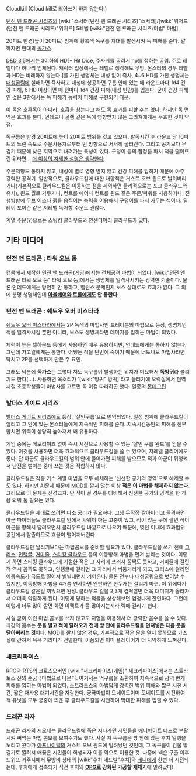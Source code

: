 Cloudkill (Cloud kill로 띄어쓰기 하지 않는다.)

[[던전 앤 드래곤 시리즈]]의 [wiki:"소서러(던전 앤 드래곤 시리즈)"소서러]/[wiki:"위저드(던전 앤 드래곤 시리즈)"위저드] 5레벨 [wiki:"던전 앤 드래곤 시리즈/마법" 마법].

20피트 반경(높이 20피트) 범위에 황록색 독구름 지대를 발생시켜 독 피해를 준다. 말하자면 현대의 [[독가스]].

[[D&D 3.5]]에서는 3이하의 HD[* Hit Dice, 주사위를 굴려서 hp를 정하는 굴림. 주로 레벨마다 하나씩 얻게된다. 캐릭터 입장에서는 레벨로 생각해도 무방. 몬스터의 경우 레벨과 HD는 비례하지 않는다.]를 가진 생명체는 내성 없이 즉사, 4~6 HD를 가진 생명체는 [[내성굴림]]에 실패하면 즉사하고 내성에 성공하면 구름 안에 있는 매 라운드마다 1d4 건강 피해, 6 HD 이상이면 매 턴마다 1d4 건강 피해(내성 반감)를 입는다. 굳이 건강 피해인 것은 3판에서는 독 피해가 능력치 피해로 구현되기 때문.

이 독은 호흡독이 아니라, 호흡을 참는다고 해도 독 효과를 피할 수는 없다. 하지만 독 면역은 효과를 본다. 언데드나 골렘 같은 독에 영향받지 않는 크리쳐에게는 무효한 것이 약점.

독구름은 반경 20피트에 높이 20피트 범위를 갖고 있으며, 발동시킨 후 라운드 당 10피트의 느린 속도로 주문사용자로부터 먼 방향으로 서서히 굴러간다. 그리고 공기보다 무겁기 때문에 낮은 지역으로 내려가는 특성이 있다. 구덩이 등의 함정을 파서 적을 떨어뜨린 뒤라면... [[더 이상의 자세한 설명은 생략한다]].

주문저항도 통하지 않고, 내성에 별로 영향 받지 않고 건강 피해를 입히기 때문에 아주 강력한 공격기.
일반적으로, 클라우드킬에 대한 대항책은 거스트 오브 윈드로 날려버리거나(기본적으로 클라우드킬은 이동하는 점을 제외하면 물리적으로는 포그 클라우드와 유사), 윈드 월로 가두거나, 컨트롤 에어나 컨트롤 윈드 같은 주문/파워를 사용하거나, 진행방향에 무브 어스나 흙을 움직이는 능력을 이용해서 구덩이를 파서 가두는 식이다. 딜레이 포이즌 같은 저레벨 독저항 주문도 괜찮다.

계열 주문(?)으로는 스팅킹 클라우드와 인센디어리 클라우드가 있다.

== 기타 미디어 ==
=== 던전 앤 드래곤 : 타워 오브 둠 ===
[[캡콤]]에서 제작한 [[던전 앤 드래곤(게임)]]에서는 전체공격 마법이 되었다. [wiki:"던전 앤 드래곤 타워 오브 둠" 타워 오브 둠]에서는 생명체를 일격사시키는 강력한 기술이다. 물론 언데드에게는 당연히 안 통하고, 밸런스 문제인지 보스 상대로도 효과가 없다. 그 외에 분명 생명체인데 '''[[아울베어]]와 [[트롤]]에게도 안 통한다.'''

=== 던전 앤 드래곤 : 쉐도우 오버 미스타라 ===
[[쉐도우 오버 미스타라]]에서는 2P 녹색의 마법사인 드레이븐의 마법으로 등장, 생명체인 적을 일격사시킬 뿐만 아니라, 보스도 생명체라면 데미지를 입히는 마법이 되었다. 

체력이 높은 헬하운드 등에게 사용하면 매우 유용하지만, 언데드에게는 통하지 않는다. 그런데 가고일에게는 통한다. 어쨌든 적을 단번에 죽이기 때문에 너도나도 마법사라면 닥치고 2P를 선택하게 만든 주 요인.

그래도 덕분에 '''독가스'''는 그렇다 쳐도 독구름이 발생하는 위치가 미묘해서 '''독방귀'''라 불리기도 한다(…). 사용하면 목소리가 '[wiki:"방귀" 방귀]'라고 들리기에 오락실에서 현역 시절 초등학생들이 마법사를 고르면 꼭 이걸 따라하곤 했다. 일종의 [[몬데그린]]

=== 발더스 게이트 시리즈 ===
[[발더스 게이트 시리즈]]에도 등장. '살인구름'으로 번역되었다. 일정 범위에 클라우드킬이 깔리고 그 안에 있는 몬스터들에게 지속적인 피해를 준다. 지속시간동안의 피해를 전부 합치면 위력이 상당히 높아져서 꽤 유용하다.

게임 중에는 메모리이즈 없이 즉시 시전으로 사용할 수 있는 '살인 구름 완드'를 얻을 수 있다. 이것을 사용하면 더욱 효과적으로 클라우드킬을 쓸 수 있으며, 저레벨 클리어에도 좋다. 단 아군도 클라우드킬의 범위 안에 들어가면 피해를 받으므로 적과 아군이 뒤엉켜서 난전을 벌이는 중에 쓰는 것은 적합하지 않다.

클라우드킬은 각종 가스 계열 마법을 모두 해체하는 '신선한 공기의 영역'으로 해제할 수도 있다. 하지만 AI문제 때문에 [[MOD]]를 깔지 않는 이상 '''적은 이 마법을 해제하지 않는다.''' 그러므로 이 문제는 신경끄자. 단 적이 걸 경우를 대비해서 신선한 공기의 영역을 한 개쯤 외워 둘 필요는 있다.

클라우드킬을 제대로 쓰려면 다소 궁리가 필요하다. 그냥 무작정 깔아버리고 돌격하면 아군 파이터들도 클라우드킬 안에서 싸워야 하는 고충이 있고, 적이 있는 곳에 깔면 적이 아군을 향해서 달려오면서 클라우드킬 바깥으로 나오기 때문에, 몇턴 이내에 효과범위 공간에서 탈출하므로 효율이 떨어져버린다.

클라우드킬만 날리기보다는 마법콤보를 준비할 필요가 있다. 클라우드킬을 쓰기 전에 [[그리스]], [[인탱글]], [[거미줄]], [[스티킹 클라우드]] 등의 이동방해 마법을 먼저 날리는 것이다. 이렇게 하면 스티킹 클라우드에 기절한 적은 그 자리에 쓰러져 꼼짝도 못하고, 거미줄에 걸린 적 역시 꼼짝도 못하고, 인탱글에 걸리면 그 자리에서 버둥거리게 되고, 그리스에 걸리면 이동속도가 극도로 떨어져 빌빌대면서 기어온다. 물론 전부다 내성굴림으로 벗어날 수 있지만, 이동방해 마법을 4개쯤 연사하면 왠만하면 한두개는 걸리기 마련. 이 위에다가 클라우드킬 같은걸 끼얹으면 완성. 클라우드 킬을 2,3개 겹쳐깔면 더욱 대미지가 올라가서 더더욱 악랄하게 된다. 이렇게 당하는 적들을 상상해보면 엄청나게 잔인하다. 그런데 이렇게 너무 많이 깔면 화면 이펙트가 좀 많아지는지라 렉에 걸리기 쉽다.

사실 굳이 이런 마법 콤보를 쓰지 않고도 지형을 이용해서 더 강력한 꼼수를 쓸 수 있다. 최강의 꼼수는 '''문을 열고 적이 달려오기 전에 방 안에 클라우드킬을 던져넣은 다음 문을 닫아버리는 것'''이다. [[MOD]]를 깔지 않은 경우, 기본적으로 적은 문을 열지 못하므로 가스실에 갇혀서 윽윽 거리다가 전멸한다. 이쯤되면 이미 플레이어가 더 사악하게 느껴진다.

=== 새크리파이스 ===
RPG와 RTS의 크로스오버인 [wiki:"새크리파이스(게임)" 새크리파이스]에서는 스트라토스 신의 준궁극마법으로 나온다. 여기서는 먹구름을 소환하여 지속적으로 광역 번개 피해를 입히는 마법이 되었다. 스트라토스의 마법답게 강력한 범위 피해와 짧은 시전 시간, 짧은 재사용 대기시간을 자랑한다. 궁극마법이 토네이도이며 토네이도를 시전하여 적 유닛을 모두 궁중에 띄운 후 클라우드킬을 시전하여 막대한 피해를 입힐 수 있다. 

=== 드래곤 라자 ===
[[드래곤 라자]]의 [[시오네]]는 클라우드킬에 죽은 지나가던 시민들을 [[애니메이트 데드]]로 부활시켜 써먹는 마법 콤보를 보여주기도 했다.
사실 저 독구름은 방 안에 있는 후치 일행을 노리고 쐈다가 [[아프나이델]]의 거스트 오브 윈드에 밀려났던 것인데, 그 독구름이 건물 밖 길가로 깔려서 애꿎은 시민들이 희생되자 이를 역으로 이용한 것. 나중에 넥슨 구출 이후 드워프 거주지에서 무방비 상태의 [wiki:"후치 네드발"후치]와 [[레니]]에게 한번 더 시전되는데, 후치에게 접촉되기 직전 후치의 '''[[OPG]]로 강화된 가공할 재채기'''에 밀려났다!
